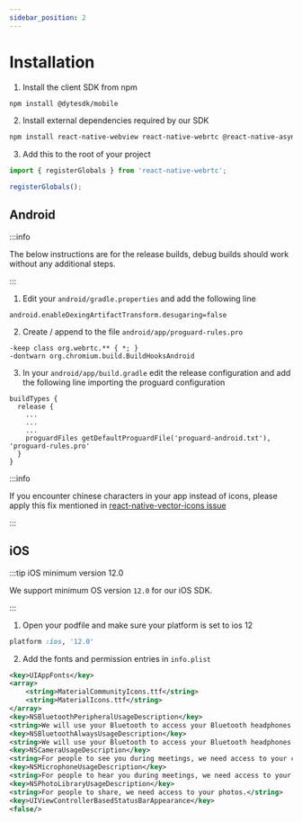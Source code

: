 ```yaml
---
sidebar_position: 2
---
```


# Installation

1. Install the client SDK from npm

```bash npm2yarn
npm install @dytesdk/mobile
```

2. Install external dependencies required by our SDK

```bash npm2yarn
npm install react-native-webview react-native-webrtc @react-native-async-storage/async-storage react-native-vector-icons
```

3. Add this to the root of your project

```js
import { registerGlobals } from 'react-native-webrtc';

registerGlobals();
```

## Android

:::info

The below instructions are for the release builds, debug builds should work without any additional steps.

:::

1. Edit your `android/gradle.properties` and add the following line

```
android.enableDexingArtifactTransform.desugaring=false
```

2. Create / append to the file `android/app/proguard-rules.pro`

```
-keep class org.webrtc.** { *; }
-dontwarn org.chromium.build.BuildHooksAndroid
```

3. In your `android/app/build.gradle` edit the release configuration and add the following line importing the proguard configuration

```
buildTypes {
  release {
    ...
    ...
    ...
    proguardFiles getDefaultProguardFile('proguard-android.txt'), 'proguard-rules.pro'
  }
}
```

:::info

If you encounter chinese characters in your app instead of icons, please apply this fix mentioned in [react-native-vector-icons issue](https://github.com/oblador/react-native-vector-icons/issues/1106#issuecomment-574683931)

:::

## iOS

:::tip iOS minimum version 12.0

We support minimum OS version `12.0` for our iOS SDK.

:::

1. Open your podfile and make sure your platform is set to ios 12

```ruby
platform :ios, '12.0'
```

2. Add the fonts and permission entries in `info.plist`

```xml
<key>UIAppFonts</key>
<array>
    <string>MaterialCommunityIcons.ttf</string>
    <string>MaterialIcons.ttf</string>
</array>
<key>NSBluetoothPeripheralUsageDescription</key>
<string>We will use your Bluetooth to access your Bluetooth headphones.</string>
<key>NSBluetoothAlwaysUsageDescription</key>
<string>We will use your Bluetooth to access your Bluetooth headphones.</string>
<key>NSCameraUsageDescription</key>
<string>For people to see you during meetings, we need access to your camera.</string>
<key>NSMicrophoneUsageDescription</key>
<string>For people to hear you during meetings, we need access to your microphone.</string>
<key>NSPhotoLibraryUsageDescription</key>
<string>For people to share, we need access to your photos.</string>
<key>UIViewControllerBasedStatusBarAppearance</key>
<false/>
```
